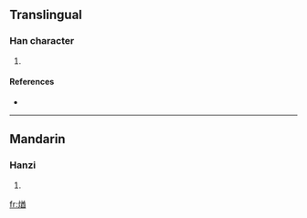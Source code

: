 ==Translingual==

===Han character===
{{Han char|rn=86|rad=火|as=09|sn=13|four=9886<sub>1</sub>|canj=火廿金田 (FTCW)}}

# {{defn|Han|sort=火09}}

====References====
* {{Han ref|kx=0678.040|dkj=19231|dj=1089.080|hdz=32219.020|uh=716A|ud=29034|bh=DE75|bd=56949}}

----

==Mandarin==

===Hanzi===
{{cmn-hanzi|pin=[[qiú]] ([[qiu2]])|wg=ch'iu<sup>2</sup>}}

# {{defn|Mandarin|sort=火09}}

[[fr:煪]]